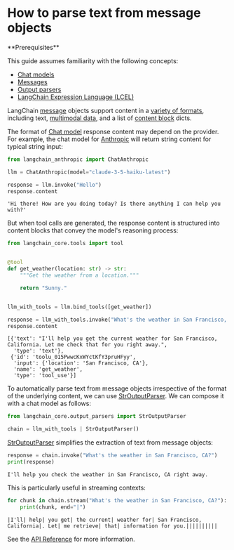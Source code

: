 # How to parse text from message objects

<Info>
**Prerequisites**


This guide assumes familiarity with the following concepts:
- [Chat models](/oss/javascript/concepts/chat_models/)
- [Messages](/oss/javascript/concepts/messages/)
- [Output parsers](/oss/javascript/concepts/output_parsers/)
- [LangChain Expression Language (LCEL)](/oss/javascript/concepts/lcel/)

</Info>

LangChain [message](/oss/javascript/concepts/messages/) objects support content in a [variety of formats](/oss/javascript/concepts/messages/#content), including text, [multimodal data](/oss/javascript/concepts/multimodality/), and a list of [content block](/oss/javascript/concepts/messages/#aimessage) dicts.

The format of [Chat model](/oss/javascript/concepts/chat_models/) response content may depend on the provider. For example, the chat model for [Anthropic](/oss/javascript/integrations/chat/anthropic/) will return string content for typical string input:


```python
from langchain_anthropic import ChatAnthropic

llm = ChatAnthropic(model="claude-3-5-haiku-latest")

response = llm.invoke("Hello")
response.content
```



```output
'Hi there! How are you doing today? Is there anything I can help you with?'
```


But when tool calls are generated, the response content is structured into content blocks that convey the model's reasoning process:


```python
from langchain_core.tools import tool


@tool
def get_weather(location: str) -> str:
    """Get the weather from a location."""

    return "Sunny."


llm_with_tools = llm.bind_tools([get_weather])

response = llm_with_tools.invoke("What's the weather in San Francisco, CA?")
response.content
```



```output
[{'text': "I'll help you get the current weather for San Francisco, California. Let me check that for you right away.",
  'type': 'text'},
 {'id': 'toolu_015PwwcKxWYctKfY3pruHFyy',
  'input': {'location': 'San Francisco, CA'},
  'name': 'get_weather',
  'type': 'tool_use'}]
```


To automatically parse text from message objects irrespective of the format of the underlying content, we can use [StrOutputParser](https://python.langchain.com/api_reference/core/output_parsers/langchain_core.output_parsers.string.StrOutputParser.html). We can compose it with a chat model as follows:


```python
from langchain_core.output_parsers import StrOutputParser

chain = llm_with_tools | StrOutputParser()
```

[StrOutputParser](https://python.langchain.com/api_reference/core/output_parsers/langchain_core.output_parsers.string.StrOutputParser.html) simplifies the extraction of text from message objects:


```python
response = chain.invoke("What's the weather in San Francisco, CA?")
print(response)
```
```output
I'll help you check the weather in San Francisco, CA right away.
```
This is particularly useful in streaming contexts:


```python
for chunk in chain.stream("What's the weather in San Francisco, CA?"):
    print(chunk, end="|")
```
```output
|I'll| help| you get| the current| weather for| San Francisco, California|. Let| me retrieve| that| information for you.||||||||||
```
See the [API Reference](https://python.langchain.com/api_reference/core/output_parsers/langchain_core.output_parsers.string.StrOutputParser.html) for more information.
